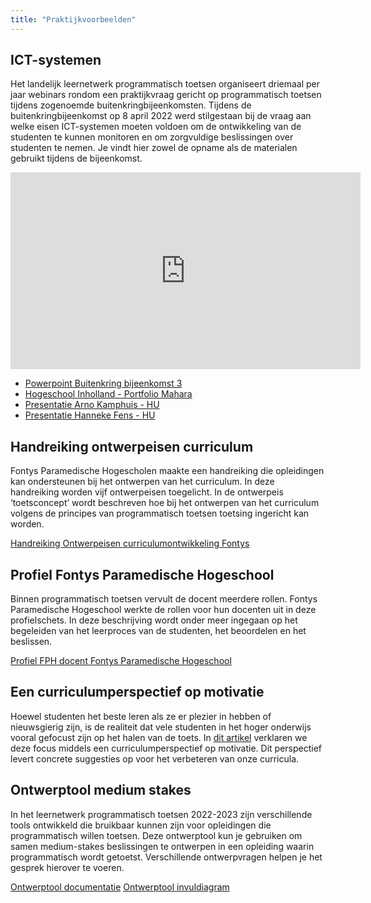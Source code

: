 ```yaml
---
title: "Praktijkvoorbeelden"
---
```


## ICT-systemen 

Het landelijk leernetwerk programmatisch toetsen organiseert driemaal per jaar webinars rondom een praktijkvraag gericht op programmatisch toetsen tijdens zogenoemde buitenkringbijeenkomsten. Tijdens de buitenkringbijeenkomst op 8 april 2022 werd stilgestaan bij de vraag aan welke eisen ICT-systemen moeten voldoen om de ontwikkeling van de studenten te kunnen monitoren en om zorgvuldige beslissingen over studenten te nemen. Je vindt hier zowel de opname als de materialen gebruikt tijdens de bijeenkomst. 

<iframe width="560" height="315" src="https://www.youtube.com/embed/DTwiG0aquvE" title="YouTube video player" frameborder="0" allow="accelerometer; autoplay; clipboard-write; encrypted-media; gyroscope; picture-in-picture" allowfullscreen></iframe>

* [Powerpoint Buitenkring bijeenkomst 3](https://docs.google.com/presentation/d/13qCy-SsnRIobF6HgK8VibcREh5z_MTnG/edit?usp=share_link&ouid=113832975952028051169&rtpof=true&sd=true)
* [Hogeschool Inholland - Portfolio Mahara](https://docs.google.com/presentation/d/1qEyKHHGSAhOa4aZEpP_aN_uG6eWZXEkl/edit?usp=share_link&ouid=113832975952028051169&rtpof=true&sd=true)
* [Presentatie Arno Kamphuis - HU](https://docs.google.com/presentation/d/1kQOd_6HFYX2bqg-jpO7iUWzgWxd7Th2p/edit?usp=share_link&ouid=113832975952028051169&rtpof=true&sd=true)
* [Presentatie Hanneke Fens - HU](https://drive.google.com/file/d/1ObtPeecd3lWCvKHEehIeAPXD70C1fdIu/view?usp=share_link)

## Handreiking ontwerpeisen curriculum 

Fontys Paramedische Hogescholen maakte een handreiking die opleidingen kan ondersteunen bij het ontwerpen van het curriculum. In deze handreiking worden vijf ontwerpeisen toegelicht. In de ontwerpeis 'toetsconcept' wordt beschreven hoe bij het ontwerpen van het curriculum volgens de principes van programmatisch toetsen toetsing ingericht kan worden. 

[Handreiking Ontwerpeisen curriculumontwikkeling Fontys](https://drive.google.com/file/d/1UHDjq3bVNAhfma8okfa9wkv594C1TUug/view?usp=share_link)

## Profiel Fontys Paramedische Hogeschool

Binnen programmatisch toetsen vervult de docent meerdere rollen. Fontys Paramedische Hogeschool werkte de rollen voor hun docenten uit in deze profielschets. In deze beschrijving wordt onder meer ingegaan op het begeleiden van het leerproces van de studenten, het beoordelen en het beslissen.

[Profiel FPH docent Fontys Paramedische Hogeschool](https://drive.google.com/file/d/1bRJ7_0vvlgaU0QbNj8wbt0VVnhUW8lHJ/view?usp=sharing)

## Een curriculumperspectief op motivatie

Hoewel studenten het beste leren als ze er plezier in hebben of nieuwsgierig zijn, is de realiteit dat vele studenten in het hoger onderwijs vooral gefocust zijn op het halen van de toets. In [dit artikel](https://www.professioneelbegeleiden.nl/een-curriculumperspectief-op-motivatie) verklaren we deze focus middels een curriculumperspectief op motivatie. Dit perspectief levert concrete suggesties op voor het verbeteren van onze curricula.

## Ontwerptool medium stakes

In het leernetwerk programmatisch toetsen 2022-2023 zijn verschillende tools ontwikkeld die bruikbaar kunnen zijn voor opleidingen die programmatisch willen toetsen. Deze ontwerptool kun je gebruiken om samen medium-stakes beslissingen te ontwerpen in een opleiding waarin programmatisch wordt getoetst. Verschillende ontwerpvragen helpen je het gesprek hierover te voeren.  

[Ontwerptool documentatie](https://docs.google.com/document/d/1wwphFIJ-h8-poJZfVXiWYJFKB62o_8We/edit?usp=share_link&ouid=107473526964173779461&rtpof=true&sd=true)
[Ontwerptool invuldiagram](https://drive.google.com/file/d/16Zbb-0V9qmIp886CVcOlxRXmHK3XUEIk/view?usp=share_link)